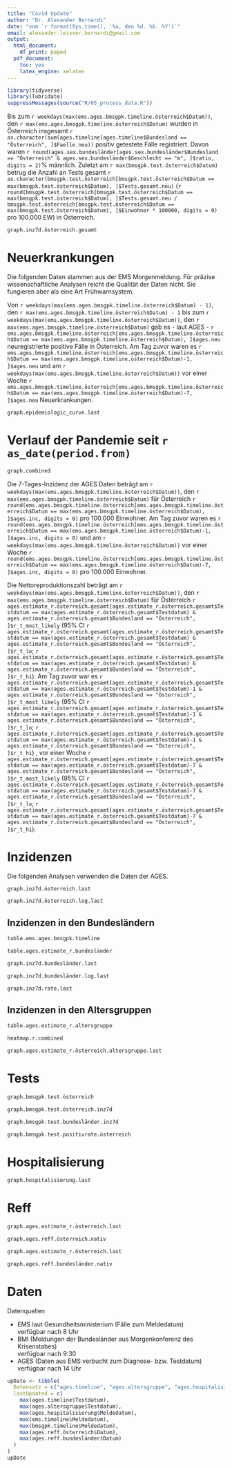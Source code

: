 ```yaml
---
title: "Covid Update"
author: "Dr. Alexander Bernardi"
date: "vom `r format(Sys.time(), '%a, den %d. %b. %Y')`"
email: alexander.leisser.bernardi@gmail.com
output:
  html_document:
    df_print: paged
  pdf_document:
    toc: yes
    latex_engine: xelatex
---
```


```r
library(tidyverse)
library(lubridate)
suppressMessages(source("R/05_process_data.R"))
```
Bis zum `r weekdays(max(ems.ages.bmsgpk.timeline.österreich$Datum))`, den `r max(ems.ages.bmsgpk.timeline.österreich$Datum)` wurden in Österreich insgesamt
`r as.character(sum(ages.timeline[ages.timeline$Bundesland == "Österreich", ]$Faelle.neu))` positiv getestete Fälle registriert.
Davon waren `r round(ages.sex.bundesländer[ages.sex.bundesländer$Bundesland == "Österreich" & ages.sex.bundesländer$Geschlecht == "m", ]$ratio, digits = 2)`% männlich.
Zuletzt am `r max(bmsgpk.test.österreich$Datum)` betrug die Anzahl an Tests gesamt 
`r as.character(bmsgpk.test.österreich[bmsgpk.test.österreich$Datum == max(bmsgpk.test.österreich$Datum), ]$Tests.gesamt.neu)` 
(`r round(bmsgpk.test.österreich[bmsgpk.test.österreich$Datum == max(bmsgpk.test.österreich$Datum), ]$Tests.gesamt.neu / bmsgpk.test.österreich[bmsgpk.test.österreich$Datum == max(bmsgpk.test.österreich$Datum), ]$Einwohner * 100000, digits = 0)`
pro 100.000 EW) in Österreich.

```r
graph.inz7d.österreich.gesamt
```

# Neuerkrankungen #

Die folgenden Daten stammen aus der EMS Morgenmeldung. Für präzise wissenschaftliche Analysen reicht die Qualität der Daten nicht. Sie fungieren aber als eine Art Frühwarnsystem.

Von  `r weekdays(max(ems.ages.bmsgpk.timeline.österreich$Datum) - 1)`, den `r max(ems.ages.bmsgpk.timeline.österreich$Datum) - 1` bis zum `r weekdays(max(ems.ages.bmsgpk.timeline.österreich$Datum))`, den `r max(ems.ages.bmsgpk.timeline.österreich$Datum)` gab es - laut AGES - 
`r ems.ages.bmsgpk.timeline.österreich[ems.ages.bmsgpk.timeline.österreich$Datum == max(ems.ages.bmsgpk.timeline.österreich$Datum), ]$ages.neu` 
neuregistrierte positive Fälle in Österreich. Am Tag zuvor waren es 
`r ems.ages.bmsgpk.timeline.österreich[ems.ages.bmsgpk.timeline.österreich$Datum == max(ems.ages.bmsgpk.timeline.österreich$Datum)-1, ]$ages.neu` 
und am `r weekdays(max(ems.ages.bmsgpk.timeline.österreich$Datum))` vor einer Woche 
`r ems.ages.bmsgpk.timeline.österreich[ems.ages.bmsgpk.timeline.österreich$Datum == max(ems.ages.bmsgpk.timeline.österreich$Datum)-7, ]$ages.neu` 
Neuerkrankungen.

```r
graph.epidemiologic_curve.last
```

# Verlauf der Pandemie seit `r as_date(period.from)` #

```r
graph.combined
```




Die 7-Tages-Inzidenz der AGES Daten beträgt am `r weekdays(max(ems.ages.bmsgpk.timeline.österreich$Datum))`, den `r max(ems.ages.bmsgpk.timeline.österreich$Datum)` für Österreich 
`r round(ems.ages.bmsgpk.timeline.österreich[ems.ages.bmsgpk.timeline.österreich$Datum == max(ems.ages.bmsgpk.timeline.österreich$Datum), ]$ages.inc, digits = 0)` 
pro 100.000 Einwohner. Am Tag zuvor waren es
`r round(ems.ages.bmsgpk.timeline.österreich[ems.ages.bmsgpk.timeline.österreich$Datum == max(ems.ages.bmsgpk.timeline.österreich$Datum)-1, ]$ages.inc, digits = 0)`
und am `r weekdays(max(ems.ages.bmsgpk.timeline.österreich$Datum))` vor einer Woche 
`r round(ems.ages.bmsgpk.timeline.österreich[ems.ages.bmsgpk.timeline.österreich$Datum == max(ems.ages.bmsgpk.timeline.österreich$Datum)-7, ]$ages.inc, digits = 0)` 
pro 100.000 Einwohner.

Die Nettoreproduktionszahl beträgt am `r weekdays(max(ems.ages.bmsgpk.timeline.österreich$Datum))`, den `r max(ems.ages.bmsgpk.timeline.österreich$Datum)` für Österreich
`r ages.estimate_r.österreich.gesamt[ages.estimate_r.österreich.gesamt$Testdatum == max(ages.estimate_r.österreich.gesamt$Testdatum) & ages.estimate_r.österreich.gesamt$Bundesland == "Österreich", ]$r_t_most_likely` (95% CI 
`r ages.estimate_r.österreich.gesamt[ages.estimate_r.österreich.gesamt$Testdatum == max(ages.estimate_r.österreich.gesamt$Testdatum) & ages.estimate_r.österreich.gesamt$Bundesland == "Österreich", ]$r_t_lo`;
`r ages.estimate_r.österreich.gesamt[ages.estimate_r.österreich.gesamt$Testdatum == max(ages.estimate_r.österreich.gesamt$Testdatum) & ages.estimate_r.österreich.gesamt$Bundesland == "Österreich", ]$r_t_hi`).
Am Tag zuvor war es 
`r ages.estimate_r.österreich.gesamt[ages.estimate_r.österreich.gesamt$Testdatum == max(ages.estimate_r.österreich.gesamt$Testdatum)-1 & ages.estimate_r.österreich.gesamt$Bundesland == "Österreich", ]$r_t_most_likely` (95% CI
`r ages.estimate_r.österreich.gesamt[ages.estimate_r.österreich.gesamt$Testdatum == max(ages.estimate_r.österreich.gesamt$Testdatum)-1 & ages.estimate_r.österreich.gesamt$Bundesland == "Österreich", ]$r_t_lo`;
`r ages.estimate_r.österreich.gesamt[ages.estimate_r.österreich.gesamt$Testdatum == max(ages.estimate_r.österreich.gesamt$Testdatum)-1 & ages.estimate_r.österreich.gesamt$Bundesland == "Österreich", ]$r_t_hi`)
, vor einer Woche
`r ages.estimate_r.österreich.gesamt[ages.estimate_r.österreich.gesamt$Testdatum == max(ages.estimate_r.österreich.gesamt$Testdatum)-7 & ages.estimate_r.österreich.gesamt$Bundesland == "Österreich", ]$r_t_most_likely` (95% CI
`r ages.estimate_r.österreich.gesamt[ages.estimate_r.österreich.gesamt$Testdatum == max(ages.estimate_r.österreich.gesamt$Testdatum)-7 & ages.estimate_r.österreich.gesamt$Bundesland == "Österreich", ]$r_t_lo`;
`r ages.estimate_r.österreich.gesamt[ages.estimate_r.österreich.gesamt$Testdatum == max(ages.estimate_r.österreich.gesamt$Testdatum)-7 & ages.estimate_r.österreich.gesamt$Bundesland == "Österreich", ]$r_t_hi`).

# Inzidenzen #

Die folgenden Analysen verwenden die Daten der AGES.

```r
graph.inz7d.österreich.last
```

```r
graph.inz7d.österreich.log.last
```



## Inzidenzen in den Bundesländern ##

```r
table.ems.ages.bmsgpk.timeline
```

```r
table.ages.estimate_r.bundesländer
```

```r
graph.inz7d.bundesländer.last
```

```r
graph.inz7d.bundesländer.log.last
```

```r
graph.inz7d.rate.last
```


## Inzidenzen in den Altersgruppen ##

```r
table.ages.estimate_r.altersgruppe
```

```r
heatmap.r.combined
```

```r
graph.ages.estimate_r.österreich.altersgruppe.last
```


# Tests #

```r
graph.bmsgpk.test.österreich
```

```r
graph.bmsgpk.test.österreich.inz7d
```


```r
graph.bmsgpk.test.bundesländer.inz7d
```
```r
graph.bmsgpk.test.positivrate.österreich
```


# Hospitalisierung #

```r
graph.hospitalisierung.last
```

# Reff #

```r
graph.ages.estimate_r.österreich.last
```

```r
graph.ages.reff.österreich.nativ
```

```r
graph.ages.estimate_r.österreich.last
```


```r
graph.ages.reff.bundesländer.nativ
```


# Daten #

Datenquellen

* EMS laut Gesundheitsministerium (Fälle zum Meldedatum)  
verfügbar nach 8 Uhr
* BMI (Meldungen der Bundesländer aus Morgenkonferenz des Krisenstabes)  
verfügbar nach 9:30
* AGES (Daten aus EMS verbucht zum Diagnose- bzw. Testdatum)  
verfügbar nach 14 Uhr

```r
upDate <- tibble(
  Datensatz = c("ages.timeline", "ages.altersgruppe", "ages.hospitalisierung", "ems.timeline", "bmsgpk.timeline", "ages.reff.österreich", "ages.reff.bundesländer"),
  lastUpdated = c(
    max(ages.timeline$Testdatum),
    max(ages.altersgruppe$Testdatum),
    max(ages.hospitalisierung$Meldedatum),
    max(ems.timeline$Meldedatum),
    max(bmsgpk.timeline$Meldedatum),
    max(ages.reff.österreich$Datum),
    max(ages.reff.bundesländer$Datum)
  )
)
upDate
```

